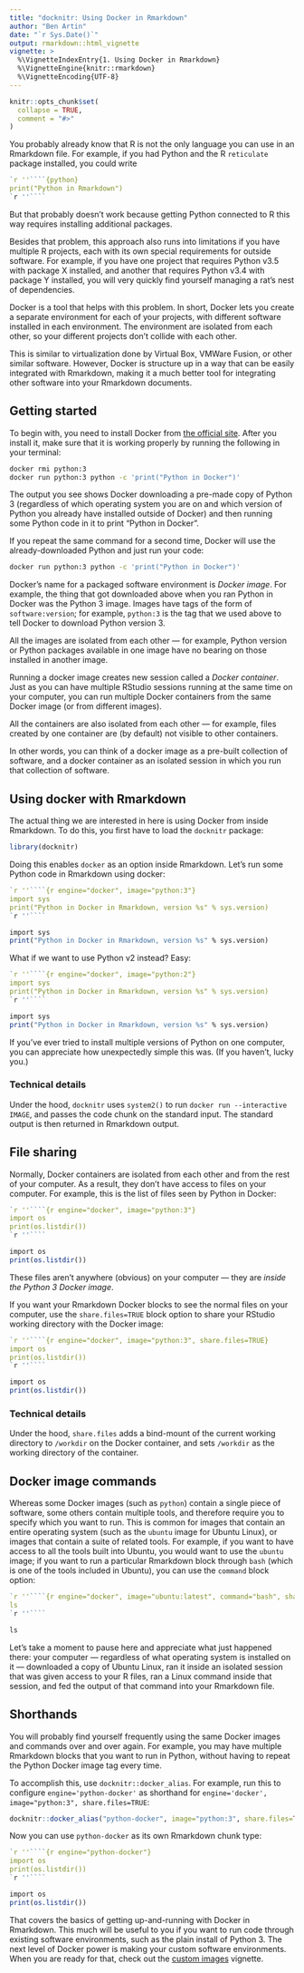 ```yaml
---
title: "docknitr: Using Docker in Rmarkdown"
author: "Ben Artin"
date: "`r Sys.Date()`"
output: rmarkdown::html_vignette
vignette: >
  %\VignetteIndexEntry{1. Using Docker in Rmarkdown}
  %\VignetteEngine{knitr::rmarkdown}
  %\VignetteEncoding{UTF-8}
---
```


<!--
### IMPORTANT

Do not use the this Rmarkdown file as an example of how to use Docker in R! Look at the vignette instead:

vignette("docknitr", "docknitr")

This source file has all sorts of Rmarkdown-inside-Rmarkdown and Docker-inside-Docker shenanigans that will make your life confusing.
-->

```r
knitr::opts_chunk$set(
  collapse = TRUE,
  comment = "#>"
)
```

You probably already know that R is not the only language you can use in an Rmarkdown file. For example, if you had Python and the R `reticulate` package installed, you could write

````r
`r ''````{python}
print("Python in Rmarkdown")
`r ''````
````

But that probably doesn't work because getting Python connected to R this way requires installing additional packages.

Besides that problem, this approach also runs into limitations if you have multiple R projects, each with its own special requirements for outside software. For example, if you have one project that requires Python v3.5 with package X installed, and another that requires Python v3.4 with package Y installed, you will very quickly find yourself managing a rat's nest of dependencies.

Docker is a tool that helps with this problem. In short, Docker lets you create a separate environment for each of your projects, with different software installed in each environment. The environment are isolated from each other, so your different projects don't collide with each other. 

This is similar to virtualization done by Virtual Box, VMWare Fusion, or other similar software. However, Docker is structure up in a way that can be easily integrated with Rmarkdown, making it a much better tool for integrating other software into your Rmarkdown documents.

## Getting started

To begin with, you need to install Docker from [the official site](https://www.docker.com/get-started). After you install it, make sure that it is working properly by running the following in your terminal:

```bash
docker rmi python:3
docker run python:3 python -c 'print("Python in Docker")'
```

The output you see shows Docker downloading a pre-made copy of Python 3 (regardless of which operating system you are on and which version of Python you already have installed outside of Docker) and then running some Python code in it to print "Python in Docker".

If you repeat the same command for a second time, Docker will use the already-downloaded Python and just run your code:

```bash
docker run python:3 python -c 'print("Python in Docker")'
```

Docker's name for a packaged software environment is *Docker image*. For example, the thing that got downloaded above when you ran Python in Docker was the Python 3 image. Images have tags of the form of `software:version`; for example, `python:3` is the tag that we used above to tell Docker to download Python version 3. 

All the images are isolated from each other — for example, Python version or Python packages available in one image have no bearing on those installed in another image.

Running a docker image creates new session called a *Docker container*. Just as you can have multiple RStudio sessions running at the same time on your computer, you can run multiple Docker containers from the same Docker image (or from different images).

All the containers are also isolated from each other — for example, files created by one container are (by default) not visible to other containers. 

In other words, you can think of a docker image as a pre-built collection of software, and a docker container as an isolated session in which you run that collection of software.

## Using docker with Rmarkdown

The actual thing we are interested in here is using Docker from inside Rmarkdown. To do this, you first have to load the `docknitr` package:

```r
library(docknitr)
```

Doing this enables `docker` as an option inside Rmarkdown. Let's run some Python code in Rmarkdown using docker:

````r
`r ''````{r engine="docker", image="python:3"}
import sys
print("Python in Docker in Rmarkdown, version %s" % sys.version)
`r ''````
````

```r
import sys
print("Python in Docker in Rmarkdown, version %s" % sys.version)
```

What if we want to use Python v2 instead? Easy:

````r
`r ''````{r engine="docker", image="python:2"}
import sys
print("Python in Docker in Rmarkdown, version %s" % sys.version)
`r ''````
````

```r
import sys
print("Python in Docker in Rmarkdown, version %s" % sys.version)
```

If you've ever tried to install multiple versions of Python on one computer, you can appreciate how unexpectedly simple this was. (If you haven't, lucky you.)

### Technical details

Under the hood, `docknitr` uses `system2()` to run `docker run --interactive IMAGE`, and passes the code chunk on the standard input. The standard output is then returned in Rmarkdown output.

## File sharing

Normally, Docker containers are isolated from each other and from the rest of your computer. As a result, they don't have access to files on your computer. For example, this is the list of files seen by Python in Docker:

````r
`r ''````{r engine="docker", image="python:3"}
import os
print(os.listdir())
`r ''````
````

```r
import os
print(os.listdir())
```

These files aren't anywhere (obvious) on your computer — they are *inside the Python 3 Docker image*.

If you want your Rmarkdown Docker blocks to see the normal files on your computer, use the `share.files=TRUE` block option to share your RStudio working directory with the Docker image:

````r
`r ''````{r engine="docker", image="python:3", share.files=TRUE}
import os
print(os.listdir())
`r ''````
````

```r
import os
print(os.listdir())
```

### Technical details

Under the hood, `share.files` adds a bind-mount of the current working directory to `/workdir` on the Docker container, and sets `/workdir` as the working directory of the container.

## Docker image commands

Whereas some Docker images (such as `python`) contain a single piece of software, some others contain multiple tools, and therefore require you to specify which you want to run. This is common for images that contain an entire operating system (such as the `ubuntu` image for Ubuntu Linux), or images that contain a suite of related tools. For example, if you want to have access to all the tools built into Ubuntu, you would want to use the `ubuntu` image; if you want to run a particular Rmarkdown block through `bash` (which is one of the tools included in Ubuntu), you can use the `command` block option:

````r
`r ''````{r engine="docker", image="ubuntu:latest", command="bash", share.files=TRUE}
ls
`r ''````
````

```r
ls
```

Let's take a moment to pause here and appreciate what just happened there: your computer — regardless of what operating system is installed on it — downloaded a copy of Ubuntu Linux, ran it inside an isolated session that was given access to your R files, ran a Linux command inside that session, and fed the output of that command into your Rmarkdown file. 

## Shorthands

You will probably find yourself frequently using the same Docker images and commands over and over again. For example, you may have multiple Rmarkdown blocks that you want to run in Python, without having to repeat the Python Docker image tag every time.

To accomplish this, use `docknitr::docker_alias`. For example, run this to configure `engine='python-docker'` as shorthand for `engine='docker', image="python:3", share.files=TRUE`:

```r
docknitr::docker_alias("python-docker", image="python:3", share.files=TRUE)
```

Now you can use `python-docker` as its own Rmarkdown chunk type:

````r
`r ''````{r engine="python-docker"}
import os
print(os.listdir())
`r ''````
````


```r
import os
print(os.listdir())
```

That covers the basics of getting up-and-running with Docker in Rmarkdown. This much will be useful to you if you want to run code through existing software environments, such as the plain install of Python 3. The next level of Docker power is making your custom software environments. When you are ready for that, check out the [custom images](custom-images.html) vignette.
